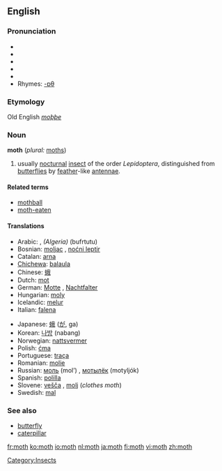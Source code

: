 ==English==
===Pronunciation===
*{{AHD|mŏth}}
*{{IPA|/mɒθ/}}
*{{SAMPA|/mQT/}}
*{{audio|En-UK-moth.ogg|Audio (UK)}}
*{{audio|en-us-moth.ogg|Audio (US)}}
*Rhymes: [[Rhymes:English:-ɒθ|-ɒθ]]

===Etymology===
Old English ''[[moþþe]]''
===Noun===
'''moth''' (''plural:'' [[moths]])

#usually [[nocturnal]] [[insect]] of the order ''Lepidoptera'', distinguished from [[butterfly|butterflies]] by [[feather]]-like [[antenna]]e.

====Related terms====
*[[mothball]]
*[[moth-eaten]]

====Translations====
{{top}}
*Arabic: {{ARchar|[[عثة]]}} {{Unicode|(ʕúθθa)}} {{f}}, ''(Algeria)'' (bufrtutu)
*Bosnian: [[moljac]] {{m}}, [[noćni leptir]] {{m}}
*Catalan: [[arna]] {{f}}
*[[Chichewa]]: [[balaula]]
*Chinese: [[蛾]]
*Dutch: [[mot]] {{f}}
*German: [[Motte]] {{f}}, [[Nachtfalter]] {{m}}
*Hungarian: [[moly]]
*Icelandic: [[melur]]
*Italian: [[falena]] {{f}}
{{mid}}
*Japanese: [[蛾]] ([[が]], ga)
*Korean: [[나방]] (nabang)
*Norwegian: [[nattsvermer]] {{m}}
*Polish: [[ćma]] {{f}}
*Portuguese: [[traça]]
*Romanian: [[molie]] {{f}}
*Russian: [[моль]] (mol’) {{f}}, [[мотылёк]] (motyljók) {{m}}
*Spanish: [[polilla]] {{f}}
*Slovene: [[vešča]] {{f}}, [[molj]] {{m}} (''clothes moth'')
*Swedish: [[mal]]
{{bottom}}

===See also===
*[[butterfly]]
*[[caterpillar]]

[[Category:Insects]]

[[fr:moth]]
[[ko:moth]]
[[io:moth]]
[[nl:moth]]
[[ja:moth]]
[[fi:moth]]
[[vi:moth]]
[[zh:moth]]